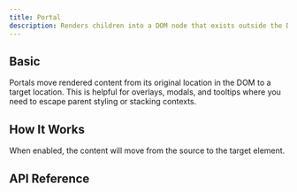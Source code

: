 ```yaml
---
title: Portal
description: Renders children into a DOM node that exists outside the DOM hierarchy.
---
```





<Framework id="svelte">
	<Preview files={{ 'app.svelte': DefaultSvelteRaw }} client:visible>
		<DefaultSvelte client:visible />
	</Preview>
</Framework>
<Framework id="react">
	<Preview files={{ 'app.tsx': DefaultReactRaw }} client:visible>
		<DefaultReact client:visible />
	</Preview>
</Framework>

## Basic

Portals move rendered content from its original location in the DOM to a target location. This is helpful for overlays, modals, and tooltips where you need to escape parent styling or stacking contexts.

<Framework id="svelte">
	<Preview framework="svelte" files={{ 'app.svelte': DefaultSvelteRaw }} client:visible>
		<DefaultSvelte client:visible />
	</Preview>
</Framework>
<Framework id="react">
	<Preview framework="react" files={{ 'app.tsx': DefaultReactRaw }} client:visible>
		<DefaultReact client:visible />
	</Preview>
</Framework>

## How It Works

When enabled, the content will move from the source to the target element.

## API Reference

<ApiTable />

